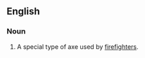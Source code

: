 ==English==
===Noun===
{{wikipedia}}
{{en-noun|sg=[[fire]] [[axe]]}}
# A special type of axe used by [[firefighter]]s.